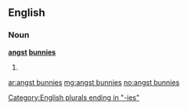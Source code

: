 ==English==

===Noun===
'''[[angst]] [[bunnies]]'''

# {{plural of|[[angst bunny]]}}

[[Category:English plurals ending in "-ies"]]

[[ar:angst bunnies]]
[[mg:angst bunnies]]
[[no:angst bunnies]]